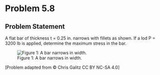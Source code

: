 # Problem 5.8 {.unnumbered}

## Problem Statement

A flat bar of thickness t = 0.25 in. narrows with fillets as shown. If a lod P = 3200 lb is applied, determine the maximum stress in the bar.

![Figure 1: A bar narrows in width.](images/666.png){fig-alt="A flat bar of thickness t with fillets has a load of P applied. The bar has a maximum width of 2.25 in and narrows to 1.5 in. The filets have a radius of 0.25 in."}

\[Problem adapted from © Chris Galitz CC BY NC-SA 4.0\]